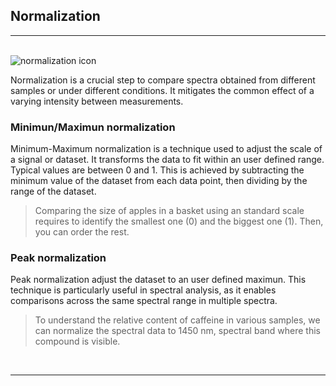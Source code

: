 
## Normalization
<hr />
<br />
<Image src={`${imagePath}normalization_icon.svg`} alt="normalization icon" width={65} height={65} />

Normalization is a crucial step to compare spectra obtained from different samples or under different conditions. It mitigates the common effect of a varying intensity between measurements.

### Minimun/Maximun normalization

Minimum-Maximum normalization is a technique used to adjust the scale of a signal or dataset. It transforms the data to fit within an user defined range. Typical values are between 0 and 1. This is achieved by subtracting the minimum value of the dataset from each data point, then dividing by the range of the dataset.

> Comparing the size of apples in a basket using an standard scale requires to identify the smallest one (0) and the biggest one (1). Then, you can order the rest. 
>

### Peak normalization

Peak normalization adjust the dataset to an user defined maximun. This technique is particularly useful in spectral analysis, as it enables comparisons across the same spectral range in multiple spectra.

> To understand the relative content of caffeine in various samples, we can normalize the spectral data to 1450 nm, spectral band where this compound is visible.
>

<br />
<hr />
<br />
<ImageLink href="/preprocessing/baseline_correction" image={{alt: "baseline correction icon",src: `${imagePath}baseline_icon.svg`}} text="Baseline correction" />
<br />
<ImageLink href="/preprocessing/standardization" image={{alt: "standardization icon", src: `${imagePath}standardization_icon.svg`}} text="Standarization" />
<br />
<ImageLink href="/preprocessing/offset" image={{alt: "offset icon", src: `${imagePath}offset_icon.svg`}} text="Offset" />
<br />
<ImageLink href="/preprocessing/peak_detection" image={{alt: "peak detection icon", src: `${imagePath}peak_detection_icon.svg`}} text="Peak detection" />
<br />
<ImageLink href="/preprocessing/smoothing" image={{alt: "smoothing icon", src: `${imagePath}smoothing_icon.svg`}} text="Smoothing" />